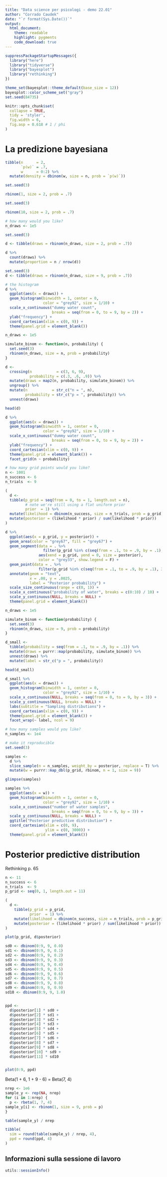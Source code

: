 ```yaml
---
title: "Data science per psicologi - demo 22.01"
author: "Corrado Caudek"
date: "`r format(Sys.Date())`"
output:
  html_document:
    theme: readable
    highlight: pygments
    code_download: true
---
```


```r
suppressPackageStartupMessages({
  library("here")
  library("tidyverse")
  library("bayesplot")
  library("rethinking")
})

theme_set(bayesplot::theme_default(base_size = 12))
bayesplot::color_scheme_set("gray")
set.seed(84735)

knitr::opts_chunk$set(
  collapse = TRUE,
  tidy = 'styler',
  fig.width = 6,
  fig.asp = 0.618 # 1 / phi
)
```

# La predizione bayesiana

```r
tibble(n      = 2,
       `p(w)` = .7,
       w      = 0:2) %>% 
  mutate(density = dbinom(w, size = n, prob = `p(w)`))
```

```r
set.seed(3)

rbinom(1, size = 2, prob = .7)
```

```r
set.seed(3)

rbinom(10, size = 2, prob = .7)
```



```r
# how many would you like?
n_draws <- 1e5

set.seed(3)

d <- tibble(draws = rbinom(n_draws, size = 2, prob = .7))

d %>% 
  count(draws) %>% 
  mutate(proportion = n / nrow(d))
```

```r
set.seed(3)
d <- tibble(draws = rbinom(n_draws, size = 9, prob = .7))

# the histogram
d %>% 
  ggplot(aes(x = draws)) +
  geom_histogram(binwidth = 1, center = 0,
                 color = "grey92", size = 1/10) +
  scale_x_continuous("dummy water count",
                     breaks = seq(from = 0, to = 9, by = 2)) +
  ylab("frequency") +
  coord_cartesian(xlim = c(0, 9)) +
  theme(panel.grid = element_blank())
```


```r
n_draws <- 1e5

simulate_binom <- function(n, probability) {
  set.seed(3)
  rbinom(n_draws, size = n, prob = probability) 
}

d <-
  crossing(n           = c(3, 6, 9),
           probability = c(.3, .6, .9)) %>% 
  mutate(draws = map2(n, probability, simulate_binom)) %>% 
  ungroup() %>% 
  mutate(n           = str_c("n = ", n),
         probability = str_c("p = ", probability)) %>% 
  unnest(draws)

head(d)
```

```r
d %>% 
  ggplot(aes(x = draws)) +
  geom_histogram(binwidth = 1, center = 0,
                 color = "grey92", size = 1/10) +
  scale_x_continuous("dummy water count",
                     breaks = seq(from = 0, to = 9, by = 2)) +
  ylab("frequency") +
  coord_cartesian(xlim = c(0, 9)) +
  theme(panel.grid = element_blank()) +
  facet_grid(n ~ probability)
```

```r
# how many grid points would you like?
n <- 1001
n_success <- 6
n_trials  <- 9

(
  d <-
  tibble(p_grid = seq(from = 0, to = 1, length.out = n),
         # note we're still using a flat uniform prior
         prior  = 1) %>% 
  mutate(likelihood = dbinom(n_success, size = n_trials, prob = p_grid)) %>% 
  mutate(posterior = (likelihood * prior) / sum(likelihood * prior))
)
```

```r
d %>% 
  ggplot(aes(x = p_grid, y = posterior)) +
  geom_area(color = "grey67", fill = "grey67") +
  geom_segment(data = . %>% 
                 filter(p_grid %in% c(seq(from = .1, to = .9, by = .1), 3 / 10)),
               aes(xend = p_grid, yend = 0, size = posterior),
               color = "grey33", show.legend = F) +
  geom_point(data = . %>%
               filter(p_grid %in% c(seq(from = .1, to = .9, by = .1), 3 / 10))) +
  annotate(geom = "text", 
           x = .08, y = .0025,
           label = "Posterior probability") +
  scale_size_continuous(range = c(0, 1)) +
  scale_x_continuous("probability of water", breaks = c(0:10) / 10) +
  scale_y_continuous(NULL, breaks = NULL) +
  theme(panel.grid = element_blank())
```

```r
n_draws <- 1e5

simulate_binom <- function(probability) {
  set.seed(3)
  rbinom(n_draws, size = 9, prob = probability) 
}

d_small <-
  tibble(probability = seq(from = .1, to = .9, by = .1)) %>% 
  mutate(draws = purrr::map(probability, simulate_binom)) %>% 
  unnest(draws) %>% 
  mutate(label = str_c("p = ", probability))

head(d_small)
```

```r
d_small %>%
  ggplot(aes(x = draws)) +
  geom_histogram(binwidth = 1, center = 0,
                 color = "grey92", size = 1/10) +
  scale_x_continuous(NULL, breaks = seq(from = 0, to = 9, by = 3)) +
  scale_y_continuous(NULL, breaks = NULL) +
  labs(subtitle = "Sampling distributions") +
  coord_cartesian(xlim = c(0, 9)) +
  theme(panel.grid = element_blank()) +
  facet_wrap(~ label, ncol = 9) 
```
```r
# how many samples would you like?
n_samples <- 1e4

# make it reproducible
set.seed(3)

samples <-
  d %>% 
  slice_sample(n = n_samples, weight_by = posterior, replace = T) %>% 
  mutate(w = purrr::map_dbl(p_grid, rbinom, n = 1, size = 9))

glimpse(samples)
```

```r
samples %>% 
  ggplot(aes(x = w)) +
  geom_histogram(binwidth = 1, center = 0,
                 color = "grey92", size = 1/10) +
  scale_x_continuous("number of water samples",
                     breaks = seq(from = 0, to = 9, by = 3)) +
  scale_y_continuous(NULL, breaks = NULL) +
  ggtitle("Posterior predictive distribution") +
  coord_cartesian(xlim = c(0, 9),
                  ylim = c(0, 3000)) +
  theme(panel.grid = element_blank())
```


# Posterior predictive distribution


Rethinking p. 65

```r
n <- 11
n_success <- 6
n_trials  <- 9
p_grid <- seq(0, 1, length.out = 11)

(
  d <-
    tibble(p_grid = p_grid,
           prior  = 1) %>% 
    mutate(likelihood = dbinom(n_success, size = n_trials, prob = p_grid)) %>% 
    mutate(posterior = (likelihood * prior) / sum(likelihood * prior))
)

plot(p_grid, d$posterior)

sd0 <- dbinom(0:9, 9, 0.0)
sd1 <- dbinom(0:9, 9, 0.1)
sd2 <- dbinom(0:9, 9, 0.2)
sd3 <- dbinom(0:9, 9, 0.3)
sd4 <- dbinom(0:9, 9, 0.4)
sd5 <- dbinom(0:9, 9, 0.5)
sd6 <- dbinom(0:9, 9, 0.6)
sd7 <- dbinom(0:9, 9, 0.7)
sd8 <- dbinom(0:9, 9, 0.8)
sd9 <- dbinom(0:9, 9, 0.9)
sd10 <- dbinom(0:9, 9, 1.0)


ppd <- 
  d$posterior[1] * sd0 +
  d$posterior[2] * sd1 +
  d$posterior[3] * sd2 +
  d$posterior[4] * sd3 +
  d$posterior[5] * sd4 +
  d$posterior[6] * sd5 +
  d$posterior[7] * sd6 +
  d$posterior[8] * sd7 +
  d$posterior[9] * sd8 +
  d$posterior[10] * sd9 +
  d$posterior[11] * sd10 


plot(0:9, ppd)
```

Beta(1 + 6, 1 + 9 - 6) = Beta(7, 4)


```r
nrep <- 1e6
sample_y <- rep(NA, nrep)
for (i in 1:nrep) {
  p <- rbeta(1, 7, 4)
sample_y[i] <- rbinom(1, size = 9, prob = p)
}
```

```r
table(sample_y) / nrep
```

```r
tibble(
  sim = round(table(sample_y) / nrep, 4),
  ppd = round(ppd, 4)
)
```



## Informazioni sulla sessione di lavoro

```r
utils::sessionInfo()
```


